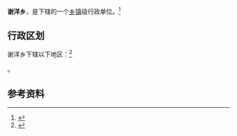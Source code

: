 {{中国乡级行政区|35/04/25/205/000}}

'''谢洋乡'''，是{{PRC admin/fullname|35/04/25/205/000|3}}下辖的一个[[乡镇|乡镇]]级行政单位。<ref>{{PRC admin/ref sgc|{{PRC admin/parent|35/04/25/205/000}}}}</ref>

== 行政区划 ==

谢洋乡下辖以下地区：<ref>{{PRC admin/ref sgc|35/04/25/205/000}}</ref>

{{PRC admin/children|35/04/25/205/000}}。

== 参考资料 ==

{{reflist}}

{{行政区划小作品}}
{{PRC admin/navcat|35/04/25/205/000}}